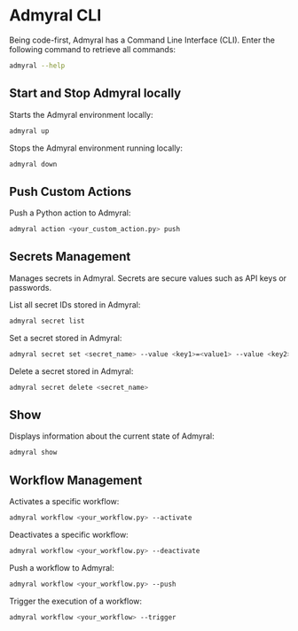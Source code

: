 # Admyral CLI

Being code-first, Admyral has a Command Line Interface (CLI). Enter the following command to retrieve all commands:

```bash
admyral --help
```

## Start and Stop Admyral locally

Starts the Admyral environment locally:

```bash
admyral up
```

Stops the Admyral environment running locally:

```bash
admyral down
```

## Push Custom Actions

Push a Python action to Admyral:

```bash
admyral action <your_custom_action.py> push
```

## Secrets Management

Manages secrets in Admyral. Secrets are secure values such as API keys or passwords.

List all secret IDs stored in Admyral:

```bash
admyral secret list
```

Set a secret stored in Admyral:

```bash
admyral secret set <secret_name> --value <key1>=<value1> --value <key2>=<value2>
```

Delete a secret stored in Admyral:

```bash
admyral secret delete <secret_name>
```

## Show

Displays information about the current state of Admyral:

```bash
admyral show
```

## Workflow Management

Activates a specific workflow:

```bash
admyral workflow <your_workflow.py> --activate
```

Deactivates a specific workflow:

```bash
admyral workflow <your_workflow.py> --deactivate
```

Push a workflow to Admyral:

```bash
admyral workflow <your_workflow.py> --push
```

Trigger the execution of a workflow:

```bash
admyral workflow <your_workflow> --trigger
```
